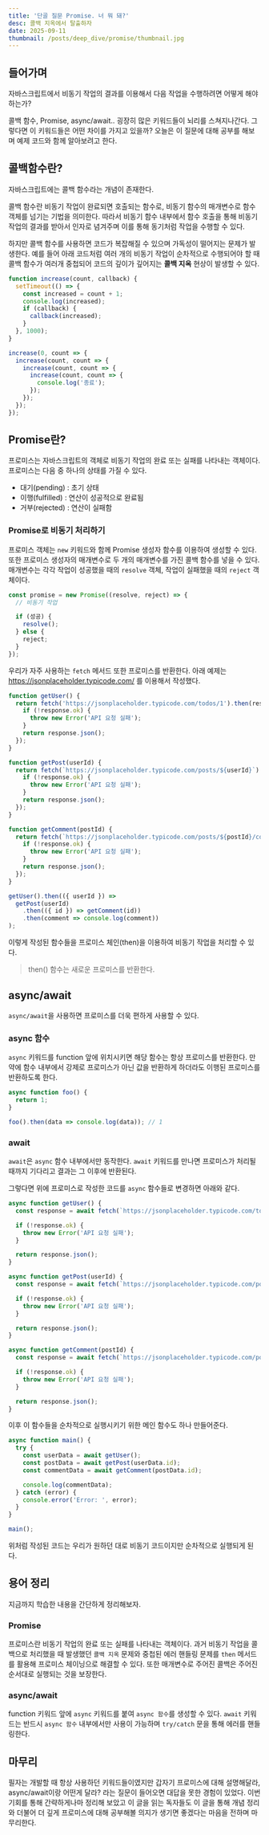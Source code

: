 ```yaml
---
title: '단골 질문 Promise. 너 뭐 돼?'
desc: 콜백 지옥에서 탈출하자
date: 2025-09-11
thumbnail: /posts/deep_dive/promise/thumbnail.jpg
---
```


## 들어가며

자바스크립트에서 비동기 작업의 결과를 이용해서 다음 작업을 수행하려면 어떻게 해야 하는가?

콜백 함수, Promise, async/await.. 굉장히 많은 키워드들이 뇌리를 스쳐지나간다.
그렇다면 이 키워드들은 어떤 차이를 가지고 있을까? 오늘은 이 질문에 대해 공부를 해보며 예제 코드와 함께 알아보려고 한다.

## 콜백함수란?

자바스크립트에는 콜백 함수라는 개념이 존재한다.

콜백 함수란 비동기 작업이 완료되면 호출되는 함수로, 비동기 함수의 매개변수로 함수 객체를 넘기는 기법을 의미한다. 따라서 비동기 함수 내부에서 함수 호출을 통해 비동기 작업의 결과를 받아서 인자로 념겨주며 이를 통해 동기처럼 작업을 수행할 수 있다.

하지만 콜백 함수를 사용하면 코드가 복잡해질 수 있으며 가독성이 떨어지는 문제가 발생한다. 예를 들어 아래 코드처럼 여러 개의 비동기 작업이 순차적으로 수행되어야 할 때 콜백 함수가 여러개 중첩되어 코드의 깊이가 깊어지는 **콜백 지옥** 현상이 발생할 수 있다.

```typescript
function increase(count, callback) {
  setTimeout(() => {
    const increased = count + 1;
    console.log(increased);
    if (callback) {
      callback(increased);
    }
  }, 1000);
}

increase(0, count => {
  increase(count, count => {
    increase(count, count => {
      increase(count, count => {
        console.log('종료');
      });
    });
  });
});
```

## Promise란?

프로미스는 자바스크립트의 객체로 비동기 작업의 완료 또는 실패를 나타내는 객체이다. 프로미스는 다음 중 하나의 상태를 가질 수 있다.

- 대기(pending) : 초기 상태
- 이행(fulfilled) : 연산이 성공적으로 완료됨
- 거부(rejected) : 연산이 실패함

### Promise로 비동기 처리하기

프로미스 객체는 `new` 키워드와 함께 Promise 생성자 함수를 이용하여 생성할 수 있다. 또한 프로미스 생성자의 매개변수로 두 개의 매개변수를 가진 콜백 함수를 넣을 수 있다. 매개변수는 각각 작업이 성공했을 때의 `resolve` 객체, 작업이 실패했을 때의 `reject` 객체이다.

```typescript
const promise = new Promise((resolve, reject) => {
  // 비동기 작업

  if (성공) {
    resolve();
  } else {
    reject;
  }
});
```

우리가 자주 사용하는 `fetch` 메서드 또한 프로미스를 반환한다.
아래 예제는 https://jsonplaceholder.typicode.com/ 를 이용해서 작성했다.

```typescript
function getUser() {
  return fetch('https://jsonplaceholder.typicode.com/todos/1').then(response => {
    if (!response.ok) {
      throw new Error('API 요청 실패');
    }
    return response.json();
  });
}

function getPost(userId) {
  return fetch(`https://jsonplaceholder.typicode.com/posts/${userId}`).then(response => {
    if (!response.ok) {
      throw new Error('API 요청 실패');
    }
    return response.json();
  });
}

function getComment(postId) {
  return fetch(`https://jsonplaceholder.typicode.com/posts/${postId}/comments`).then(response => {
    if (!response.ok) {
      throw new Error('API 요청 실패');
    }
    return response.json();
  });
}

getUser().then(({ userId }) =>
  getPost(userId)
    .then(({ id }) => getComment(id))
    .then(comment => console.log(comment))
);
```

이렇게 작성된 함수들을 프로미스 체인(then)을 이용하여 비동기 작업을 처리할 수 있다.

> then() 함수는 새로운 프로미스를 반환한다.

## async/await

`async/await`을 사용하면 프로미스를 더욱 편하게 사용할 수 있다.

### async 함수

`async` 키워드를 function 앞에 위치시키면 해당 함수는 항상 프로미스를 반환한다. 만약에 함수 내부에서 강제로 프로미스가 아닌 값을 반환하게 하더라도 이행된 프로미스를 반환하도록 한다.

```typescript
async function foo() {
  return 1;
}

foo().then(data => console.log(data)); // 1
```

### await

`await`은 `async` 함수 내부에서만 동작한다.
`await` 키워드를 만나면 프로미스가 처리될 때까지 기다리고 결과는 그 이후에 반환된다.

그렇다면 위에 프로미스로 작성한 코드를 `async` 함수들로 변경하면 아래와 같다.

```typescript
async function getUser() {
  const response = await fetch(`https://jsonplaceholder.typicode.com/todos/1`);

  if (!response.ok) {
    throw new Error('API 요청 실패');
  }

  return response.json();
}

async function getPost(userId) {
  const response = await fetch(`https://jsonplaceholder.typicode.com/posts/${userId}`);

  if (!response.ok) {
    throw new Error('API 요청 실패');
  }

  return response.json();
}

async function getComment(postId) {
  const response = await fetch(`https://jsonplaceholder.typicode.com/posts/${postId}/comments`);

  if (!response.ok) {
    throw new Error('API 요청 실패');
  }

  return response.json();
}
```

이후 이 함수들을 순차적으로 실행시키기 위한 메인 함수도 하나 만들어준다.

```typescript
async function main() {
  try {
    const userData = await getUser();
    const postData = await getPost(userData.id);
    const commentData = await getComment(postData.id);

    console.log(commentData);
  } catch (error) {
    console.error('Error: ', error);
  }
}

main();
```

위처럼 작성된 코드는 우리가 원하던 대로 비동기 코드이지만 순차적으로 실행되게 된다.

## 용어 정리

지금까지 학습한 내용을 간단하게 정리해보자.

### Promise

프로미스란 비동기 작업의 완료 또는 실패를 나타내는 객체이다. 과거 비동기 작업을 콜백으로 처리했을 때 발생했던 `콜백 지옥` 문제와 중첩된 에러 핸들링 문제를 `then` 메서드를 활용해 프로미스 체이닝으로 해결할 수 있다. 또한 매개변수로 주어진 콜백은 주어진 순서대로 실행되는 것을 보장한다.

### async/await

function 키워드 앞에 `async` 키워드를 붙여 `async 함수`를 생성할 수 있다. `await` 키워드는 반드시 `async 함수` 내부에서만 사용이 가능하며 `try/catch` 문을 통해 에러를 핸들링한다.

## 마무리

필자는 개발할 때 항상 사용하던 키워드들이였지만 갑자기 프로미스에 대해 설명해달라, async/await이랑 어떤게 달라? 라는 질문이 들어오면 대답을 못한 경험이 있었다. 이번 기회를 통해 간략하게나마 정리해 보았고 이 글을 읽는 독자들도 이 글을 통해 개념 정리와 더불어 더 깊게 프로미스에 대해 공부해볼 의지가 생기면 좋겠다는 마음을 전하며 마무리한다.
